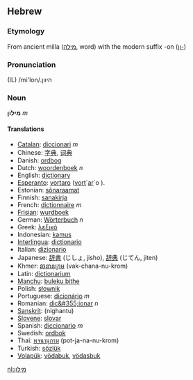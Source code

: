 == Hebrew ==
=== Etymology ===
From ancient milla ([[מילה]], word) with the modern suffix -on ([[-ון|‏-ון]])

=== Pronunciation ===
(IL) /mi'lon/.היוון

=== Noun ===
'''מִילּוֹן''' ''m''

==== Translations ====
*[[Catalan]]: [[diccionari]] ''m''
*Chinese: [[字典]], [[词典]]
*Danish: [[ordbog]]
*Dutch: [[woordenboek]] ''n''
*English: [[dictionary]]
*[[Esperanto]]: [[vortaro]] ([[vorto|vort]]´[[aro|ar]]´o ).
*Estonian: [[sõnaraamat]]
*Finnish: [[sanakirja]]
*French: [[dictionnaire]] ''m''
*[[Frisian]]: [[wurdboek]]
*German: [[Wörterbuch]] ''n''
*Greek: [[λεξικό]]
*Indonesian: [[kamus]]
*[[Interlingua]]: [[dictionario]]
*Italian: [[dizionario]]
*Japanese: [[辞書]] (じしょ, jisho), [[辞典]] (じてん, jiten)
*Khmer: [[វចនានុក្រម]] (vak-chana-nu-krom)
*Latin: [[dictionarium]]
*[[Manchu]]: [[buleku bithe]]
*Polish: [[słownik]]
*Portuguese: [[dicionário]] ''m''
*Romanian: [[dic&#355;ionar]] ''n''
*[[Sanskrit]]: (nighantu)
*[[Slovene]]: [[slovar]]
*Spanish: [[diccionario]] ''m''
*Swedish: [[ordbok]]
*Thai: [[พจนานุกรม]] (pot-ja-na-nu-krom)
*Turkish: [[sözlük]]
*[[Volapük]]: [[vödabuk]],  [[vödasbuk]]

[[nl:מילון]]
